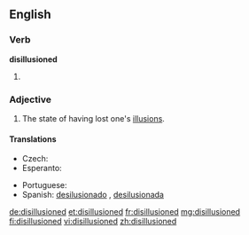==English==

===Verb===
'''disillusioned'''

# {{past of|[[disillusion]]}}

===Adjective===
{{en-adj}}

# The state of having lost one's [[illusion]]s.

====Translations====
{{trans-top|state of having lost one's illusions}}
* Czech: {{t-|cs|rozčarovaný}}
* Esperanto: {{t-|eo|seniluziigata|xs=Esperanto}}
{{trans-mid}}
* Portuguese: {{t+|pt|desiludido}}
* Spanish: [[desilusionado]] {{m}}, [[desilusionada]] {{f}}
{{trans-bottom}}

[[de:disillusioned]]
[[et:disillusioned]]
[[fr:disillusioned]]
[[mg:disillusioned]]
[[fi:disillusioned]]
[[vi:disillusioned]]
[[zh:disillusioned]]